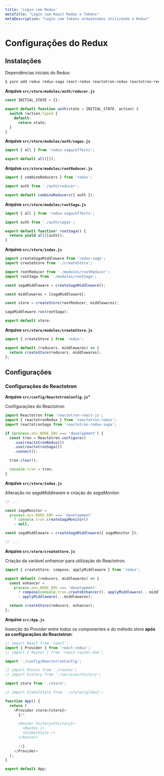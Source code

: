 ```yaml
---
title: 'Login com Redux'
metaTitle: "Login com React Redux e Tokens"
metaDescription: "Login com Tokens armazenados utilizando o Redux"
---
```


# Configurações do Redux

## Instalações

Dependências iniciais do Redux:

```bash
$ yarn add redux redux-saga react-redux reactotron-redux reactotron-redux-saga immer 
```

**Arquivo `src/store/modules/auth/reducer.js`**

```js
const INITIAL_STATE = {};

export default function auth(state = INITIAL_STATE, action) {
  switch (action.type) {
    default:
      return state;
  }
}
```

**Arquivo `src/store/modules/auth/sagas.js`**

```js
import { all } from 'redux-saga/effects';

export default all([]);
```

**Arquivo `src/store/modules/rootReducer.js`**

```js
import { combineReducers } from 'redux';

import auth from './auth/reducer';

export default combineReducers({ auth });
```

**Arquivo `src/store/modules/rootSaga.js`**

```js
import { all } from 'redux-saga/effects';

import auth from './auth/sagas';

export default function* rootSaga() {
  return yield all([auth]);
}
```

**Arquivo `src/store/index.js`**

```js
import createSagaMiddleware from 'redux-saga';
import createStore from './createStore';

import rootReducer from './modules/rootReducer';
import rootSaga from './modules/rootSaga';

const sagaMiddleware = createSagaMiddleware();

const middlewares = [sagaMiddleware];

const store = createStore(rootReducer, middlewares);

sagaMiddleware.run(rootSaga);

export default store;
```

**Arquivo `src/store/modules/createStore.js`**

```js
import { createStore } from 'redux';

export default (reducers, middlewares) => {
  return createStore(reducers, middlewares);
};
```

## Configurações

### Configurações do Reactotron

**Arquivo `src/config/ReactotronConfig.js`***

Configurações do Reactotron

```js
import Reactotron from 'reactotron-react-js';
import { reactotronRedux } from 'reactotron-redux';
import reactotronSaga from 'reactotron-redux-saga';

if (process.env.NODE_ENV === 'development') {
  const tron = Reactotron.configure()
    .use(reactotronRedux())
    .use(reactotronSaga())
    .connect();

  tron.clear();

  console.tron = tron;
}
```

**Arquivo `src/store/index.js`**

Alteração no _sagaMiddleware_ e criação do _sagaMonitor_:

```js
// ...

const sagaMonitor =
  process.env.NODE_ENV === 'development'
    ? console.tron.createSagaMonitor()
    : null;

const sagaMiddleware = createSagaMiddleware({ sagaMonitor });

// ...
```

**Arquivo `src/store/createStore.js`**

Criação da variável _enhancer_ para utilização do Reactotron.

```js
import { createStore, compose, applyMiddleware } from 'redux';

export default (reducers, middlewares) => {
  const enhancer =
    process.env.NODE_ENV === 'development'
      ? compose(console.tron.createEnhancer(), applyMiddleware(...middlewares))
      : applyMiddleware(...middlewares);

  return createStore(reducers, enhancer);
};
```

**Arquivo `src/App.js`**

Inserção do _Provider_ entre todos os componentes e do método store **após as configurações do Reactotron**:

```js
// import React from 'react';
import { Provider } from 'react-redux';
// import { Router } from 'react-router-dom';

import './config/ReactotronConfig';

// import Routes from './routes';
// import history from './services/history';

import store from './store';

// import GlobalStyle from './styles/global';

function App() {
  return (
    <Provider store={store}>
      {/* 

      <Router history={history}>
        <Routes />
        <GlobalStyle />
      </Router>
      
      */}
    </Provider>
  );
}

export default App;
```